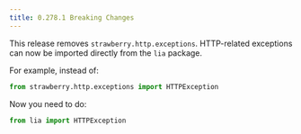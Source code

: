 ```yaml
---
title: 0.278.1 Breaking Changes
---
```

This release removes `strawberry.http.exceptions`. HTTP-related exceptions can
now be imported directly from the `lia` package.

For example, instead of:

```python
from strawberry.http.exceptions import HTTPException
```

Now you need to do:

```python
from lia import HTTPException
```
